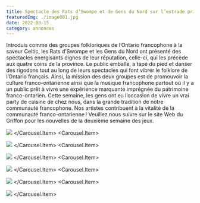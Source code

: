 ```yaml
---
title: Spectacle des Rats d’Swompe et de Gens du Nord sur l’estrade principal à la Place Niagara
featuredImg: ./image001.jpg
date: 2022-08-15
category: annonces
---
```


Introduis comme des groupes folkloriques de l’Ontario francophone à la saveur Celtic, les Rats d’Swompe et les Gens du Nord ont présenté des spectacles énergisants dignes de leur réputation, celle-ci, qui les précède aux quatre coins de la province. Le public emballé, a tapé du pied et danser des rigodons tout au long de leurs spectacles qui font vibrer le folklore de l’Ontario français. Ainsi, la mission des deux groupes est de promouvoir la culture franco-ontarienne ainsi que la musique francophone partout où il y a un public prêt à vivre une expérience marquante imprégnée du patrimoine franco-ontarien. Cette semaine, les gens ont eu l’occasion de vivre un vrai party de cuisine de chez nous, dans la grande tradition de notre communauté francophone. Nos artistes contribuent à la vitalité de la communauté franco-ontarienne !
Veuillez nous suivre sur le site Web du Griffon pour les nouvelles de la deuxième semaine des jeux.


<Carousel className="mb-5 bg-black">
<Carousel.Item>

![](./image001.jpg)
</Carousel.Item>
<Carousel.Item>

![](./image003.jpg)
</Carousel.Item>
<Carousel.Item>

![](./image005.jpg)
</Carousel.Item>
<Carousel.Item>

![](./image007.jpg)
</Carousel.Item>
<Carousel.Item>

![](./image009.jpg)
</Carousel.Item>
<Carousel.Item>

![](./image011.jpg)
</Carousel.Item>
</Carousel>